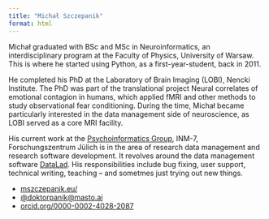 ```yaml
---
title: "Michał Szczepanik"
format: html
---
```


Michał graduated with BSc and MSc in Neuroinformatics, an interdisciplinary program at the Faculty of Physics, University of Warsaw.
This is where he started using Python, as a first-year-student, back in 2011.

He completed his PhD at the Laboratory of Brain Imaging (LOBI), Nencki Institute.
The PhD was part of the translational project Neural correlates of emotional contagion in humans, which applied fMRI and other methods to study observational fear conditioning.
During the time, Michał became particularly interested in the data management side of neuroscience, as LOBI served as a core MRI facility.

His current work at the [Psychoinformatics Group](https://psychoinformatics.de/), INM-7, Forschungszentrum Jülich is in the area of research data management and research software development.
It revolves around the data management software [DataLad](https://www.datalad.org/).
His responsibilities include bug fixing, user support, technical writing, teaching -- and sometmes just trying out new things.

- [mszczepanik.eu/](https://mszczepanik.eu/)
- [@doktorpanik@masto.ai](https://masto.ai/@doktorpanik)
- [orcid.org/0000-0002-4028-2087](https://orcid.org/0000-0002-4028-2087)